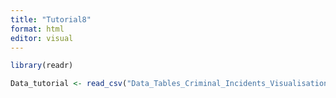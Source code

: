 ```yaml
---
title: "Tutorial8"
format: html
editor: visual
---
```


```r
library(readr)
```


```r
Data_tutorial <- read_csv("Data_Tables_Criminal_Incidents_Visualisation_Year_Ending_December_2019.csv")
```

